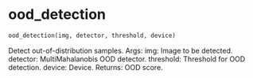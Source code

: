 # ood_detection { #onco_derm_ai.ood_detection }

```python
ood_detection(img, detector, threshold, device)
```

Detect out-of-distribution samples.
Args:
    img: Image to be detected.
    detector: MultiMahalanobis OOD detector.
    threshold: Threshold for OOD detection.
    device: Device.
Returns:
    OOD score.